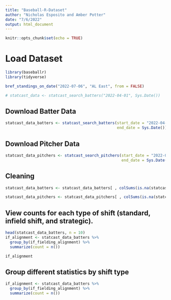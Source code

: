 ```yaml
---
title: "Baseball-R-Dataset"
author: "Nicholas Esposito and Amber Potter"
date: "7/6/2022"
output: html_document
---
```


```r
knitr::opts_chunk$set(echo = TRUE)
```

# Load Dataset

```r
library(baseballr)
library(tidyverse)

bref_standings_on_date("2022-07-06", "AL East", from = FALSE)

# statcast_data <- statcast_search_batters("2022-04-01", Sys.Date())
```
## Download Batter Data

```r
statcast_data_batters <- statcast_search_batters(start_date = "2022-04-01", 
                                                 end_date = Sys.Date())
```

## Download Pitcher Data

```r
statcast_data_pitchers <- statcast_search_pitchers(start_date = "2022-04-01",
                                                   end_date = Sys.Date())
```


## Cleaning

```r
statcast_data_batters <- statcast_data_batters[ , colSums(is.na(statcast_data_batters)) < nrow(statcast_data_batters)]

statcast_data_pitchers <- statcast_data_pitchers[ , colSums(is.na(statcast_data_pitchers)) < nrow(statcast_data_pitchers)]
```

## View counts for each type of shift (standard, infield shift, and strategic).

```r
head(statcast_data_batters, n = 10)
if_alignment <- statcast_data_batters %>%
  group_by(if_fielding_alignment) %>%
  summarize(count = n()) 

if_alignment
```
## Group different statistics by shift type
```r
if_alignment <- statcast_data_batters %>%
  group_by(if_fielding_alignment) %>%
  summarize(count = n()) 
```

